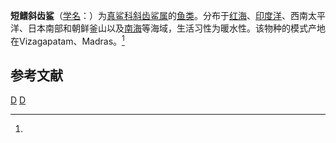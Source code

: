 {{Merge |1=寬尾斜齒鯊|time=2020-01-04T14:32:01+00:00}}
{{Speciesbox 
| genus = Scoliodon
| species = palasorrah
| authority = ([[乔治·居维叶|Cuvier]], 1829)<ref name='id5182'>{{cite web| url =http://www.bioinfo.cn/db05/BjdwSpecies.php?action=view&id=5182| title =短鳍斜齿鲨| work =《中国动物物种编目数据库》| publisher =中国科学院微生物研究所| author =中国科学院动物研究所| accessdate =2009-04-11| deadurl =yes| archiveurl =https://web.archive.org/web/20160305042603/http://www.bioinfo.cn/db05/BjdwSpecies.php?action=view&id=5182| archivedate =2016-03-05}}</ref>
}}

'''短鳍斜齿鲨'''（[[学名|学名]]：{{lang|la|''Scoliodon palasorrah''}}）为[[真鲨科|真鲨科]][[斜齿鲨属|斜齿鲨属]]的[[鱼类|鱼类]]。分布于[[红海|红海]]、[[印度洋|印度洋]]、西南太平洋、日本南部和朝鲜釜山以及[[南海|南海]]等海域，生活习性为暖水性。该物种的模式产地在Vizagapatam、Madras。<ref name='id5182'/>

== 参考文献 ==
{{reflist}}

{{taxonbar}}

[[Category:1829年描述的鱼类|D]]
[[Category:斜齿鲨属|D]]